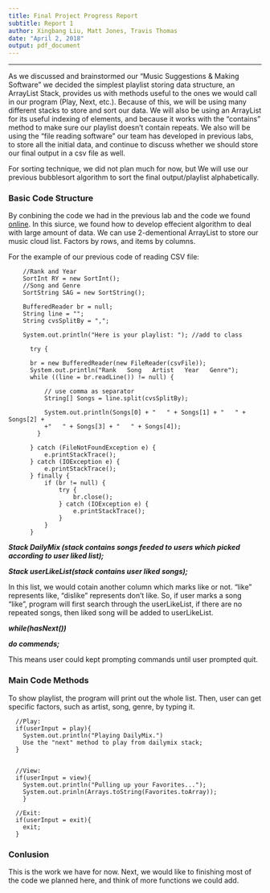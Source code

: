 ```yaml
---
title: Final Project Progress Report
subtitle: Report 1
author: Xingbang Liu, Matt Jones, Travis Thomas
date: "April 2, 2018"
output: pdf_document
---
```

***

  As we discussed and brainstormed our "Music Suggestions & Making Software" we decided the simplest playlist storing data structure, an ArrayList Stack, provides us with methods useful to the ones we would call in our program (Play, Next, etc.). Because of this, we will be using many different stacks to store and sort our data. We will also be using an ArrayList for its useful indexing of elements, and because it works with the "contains" method to make sure our playlist doesn't contain repeats. We also will be using the "file reading software" our team has developed in previous labs, to store all the initial data, and continue to discuss whether we should store our final output in a csv file as well.

  For sorting technique, we did not plan much for now, but We will use our previous bubblesort algorithm to sort the final output/playlist alphabetically.

### Basic Code Structure

  By conbining the code we had in the previous lab and the code we found [online](https://dzone.com/articles/how-to-read-a-big-csv-file-with-java-8-and-stream). In this siurce, we found how to develop effecient algorithm to deal with large amount of data. We can use 2-dementional ArrayList to store our music cloud list. Factors by rows, and items by columns.

  For the example of our previous code of reading CSV file:
```
    //Rank and Year
    SortInt RY = new SortInt();
    //Song and Genre
    SortString SAG = new SortString();

    BufferedReader br = null;
    String line = "";
    String cvsSplitBy = ",";

    System.out.println("Here is your playlist: "); //add to class

      try {

      br = new BufferedReader(new FileReader(csvFile));
      System.out.println("Rank   Song   Artist   Year   Genre");
      while ((line = br.readLine()) != null) {

          // use comma as separator
          String[] Songs = line.split(cvsSplitBy);

          System.out.println(Songs[0] + "   " + Songs[1] + "   " + Songs[2] + 
          +"   " + Songs[3] + "   " + Songs[4]);
        }

      } catch (FileNotFoundException e) {
          e.printStackTrace();
      } catch (IOException e) {
          e.printStackTrace();
      } finally {
          if (br != null) {
              try {
                  br.close();
              } catch (IOException e) {
                  e.printStackTrace();
              }
          }
      }
```

  ***Stack DailyMix (stack contains songs feeded to users which picked according to user liked list);***
  
  ***Stack userLikeList(stack contains user liked songs);***
  
  In this list, we would cotain another column which marks like or not. "like" represents like, "dislike" represents don't like. So, if user marks a song "like", program will first search through the userLikeList, if there are no repeated songs, then liked song will be added to userLikeList.
  
  ***while(hasNext())***
  
  ***do commends;***
  
  This means user could kept prompting commands until user prompted quit.

### Main Code Methods

  To show playlist, the program will print out the whole list. Then, user can get specific factors, such as artist, song, genre, by typing it. 
  
```
  //Play: 
  if(userInput = play){
	System.out.println("Playing DailyMix.")
	Use the "next" method to play from dailymix stack;
  }
  

  //View:
  if(userInput = view){
	System.out.println("Pulling up your Favorites...");
	System.out.prinln(Arrays.toString(Favorites.toArray));
	}
	
  //Exit: 
  if(userInput = exit){
	exit;
  }
```
### Conlusion

  This is the work we have for now. Next, we would like to finishing most of the code we planned here, and think of more functions we could add. 